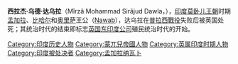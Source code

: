 {{Link style|time=2015-12-12T05:12:17+00:00}}
'''西拉杰·乌德·达乌拉'''（Mîrzâ Mohammad Sirâjud Dawla，{{bd|1733年||1757年|7月2日}}），[[印度|印度]][[莫卧儿帝国|莫卧儿王朝]]时期[[孟加拉国|孟加拉]]、[[比哈尔邦|比哈尔]]和[[奥里萨邦|奥里萨]]王公（[[:en:Nawab|Nawab]]），达乌拉在[[普拉西戰役|普拉西戰役]]失败后被英国处死；其统治时代的结束即标志[[不列颠东印度公司|英国东印度公司]]殖民统治时代的开始。
{{Authority control}}
{{Monarch-stub}}
[[Category:印度历史人物|Category:印度历史人物]]
[[Category:蒙兀兒帝國人物|Category:蒙兀兒帝國人物]]
[[Category:英属印度时期人物|Category:英属印度时期人物]]
[[Category:印度被处决者|Category:印度被处决者]]
[[Category:孟加拉纳瓦卜|Category:孟加拉纳瓦卜]]